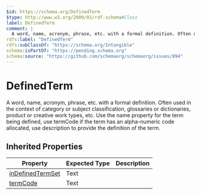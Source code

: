 ```yaml
---
$id: https://schema.org/DefinedTerm
$type: http://www.w3.org/2000/01/rdf-schema#Class
label: DefinedTerm
comment: |
  A word, name, acronym, phrase, etc. with a formal definition. Often used in the context of category or subject classification, glossaries or dictionaries, product or creative work types, etc. Use the name property for the term being defined, use termCode if the term has an alpha-numeric code allocated, use description to provide the definition of the term.
rdfs:label: "DefinedTerm"
rdfs:subClassOf: "https://schema.org/Intangible"
schema:isPartOf: "https://pending.schema.org"
schema:source: "https://github.com/schemaorg/schemaorg/issues/894"
---
```


# DefinedTerm

A word, name, acronym, phrase, etc. with a formal definition. Often used in the context of category or subject classification, glossaries or dictionaries, product or creative work types, etc. Use the name property for the term being defined, use termCode if the term has an alpha-numeric code allocated, use description to provide the definition of the term.

## Inherited Properties

| Property | Expected Type | Description |
| --- | --- | --- |
| [inDefinedTermSet](https://schema.org/inDefinedTermSet) | Text |  |
| [termCode](https://schema.org/termCode) | Text |  |
